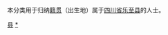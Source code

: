 {{Catnav|頁面分類|各種主題的頁面分類|依中国各省来作的分类|各地中国人|四川人|资阳人}}
{{Catnav|頁面分類|人物|各國人物|中国人|各地中国人|四川人|资阳人}}

本分类用于归纳[[籍贯|籍贯]]（出生地）属于[[四川省|四川省]][[乐至县|乐至县]]的人士。

[[Category:资阳人|县]]
[[Category:乐至县|*]]